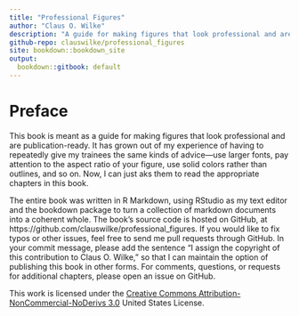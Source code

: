 ```yaml
---
title: "Professional Figures"
author: "Claus O. Wilke"
description: "A guide for making figures that look professional and are publication-ready."
github-repo: clauswilke/professional_figures
site: bookdown::bookdown_site
output:
  bookdown::gitbook: default
---
```


# Preface {-}

This book is meant as a guide for making figures that look professional and are publication-ready. It has grown out of my experience of having to repeatedly give my trainees the same kinds of advice---use larger fonts, pay attention to the aspect ratio of your figure, use solid colors rather than outlines, and so on. Now, I can just aks them to read the appropriate chapters in this book.

The entire book was written in R Markdown, using RStudio as my text editor and the bookdown package to turn a collection of markdown documents into a coherent whole. The book's source code is hosted on GitHub, at https://github.com/clauswilke/professional_figures. If you would like to fix typos or other issues, feel free to send me pull requests through GitHub. In your commit message, please add the sentence "I assign the copyright of this contribution to Claus O. Wilke," so that I can maintain the option of publishing this book in other forms. For comments, questions, or requests for additional chapters, please open an issue on GitHub.

This work is licensed under the [Creative Commons Attribution-NonCommercial-NoDerivs 3.0](http://creativecommons.org/licenses/by-nc-nd/3.0/us/) United States License. 
